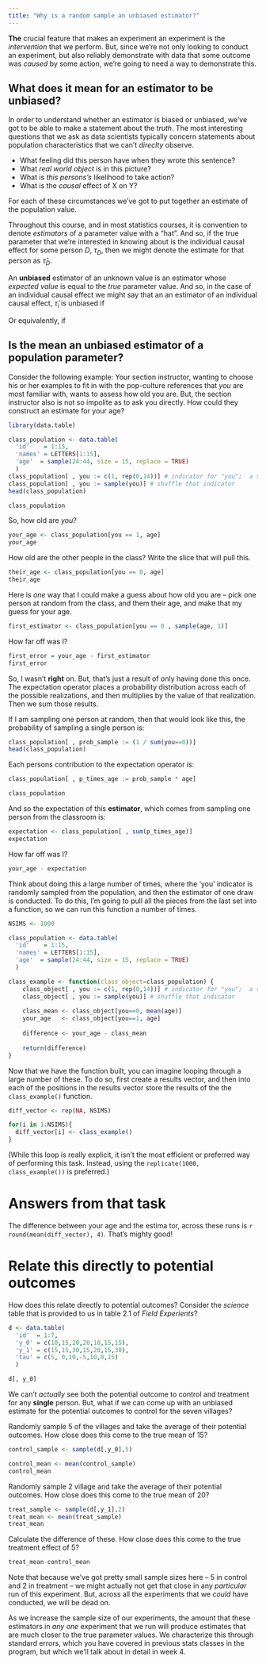 ```yaml
---
title: "Why is a random sample an unbiased estimator?"
---
```


**The** crucial feature that makes an experiment an experiment is the *intervention* that we perform. But, since we're not only looking to conduct an experiment, but also reliably demonstrate with data that some outcome was *caused* by some action, we're going to need a way to demonstrate this. 

## What does it mean for an estimator to be unbiased? 

In order to understand whether an estimator is biased or unbiased, we've got to be able to make a statement about the *truth*. The most interesting questions that we ask as data scientists typically concern statements about population characteristics that we can't *direclty* observe. 

- What feeling did this person have when they wrote this sentence? 
- What *real world object* is in this picture? 
- What is *this persons's* likelihood to take action? 
- What is the *causal* effect of X on Y? 

For each of these circumstances we've got to put together an estimate of the population value. 

Throughout this course, and in most statistics courses, it is convention to denote *estimators* of a parameter value with a "hat". And so, if the true parameter that we're interested in knowing about is the individual causal effect for some person $D$, $\tau_{D}$, then we might denote the estimate for that person as $\hat{\tau}_{D}$. 

An **unbiased** estimator of an unknown value is an estimator whose *expected value* is equal to the *true* parameter value. And so, in the case of an individual causal effect we might say that an an estimator of an individual causal effect, $\hat{\tau}_{i}$ is unbiased if

\begin{equation} 
E[\hat{\tau}_{i}] = \tau
\end{equation} 

Or equivalently, if

\begin{equation}
E[\hat{\tau}_{i} - \tau] = 0 
\end{equation}

## Is the mean an unbiased estimator of a population parameter? 
Consider the following example: Your section instructor, wanting to choose his or her examples to fit in with the pop-culture references that *you* are most familiar with, wants to assess how old you are. But, the section instructor also is not so impolite as to ask you directly. How could they construct an estimate for your age? 

```r
library(data.table)

class_population <- data.table( 
  'id'    = 1:15, 
  'names' = LETTERS[1:15], 
  'age'  = sample(24:44, size = 15, replace = TRUE)
  ) 
class_population[ , you := c(1, rep(0,14))] # indicator for "you";  a single 1 and 14 zeros 
class_population[ , you := sample(you)] # shuffle that indicator
head(class_population)
```

```r
class_population
```


So, how old are *you*? 

```r
your_age <- class_population[you == 1, age]
your_age
```

How old are the other people in the class? Write the slice that will pull this. 

```r
their_age <- class_population[you == 0, age]
their_age
```

Here is *one* way that I could make a guess about how old you are -- pick one person at random from the class, and them their age, and make that my guess for your age. 

```r
first_estimator <- class_population[you == 0 , sample(age, 1)]
```

How far off was I? 

```r
first_error = your_age - first_estimator 
first_error
```

So, I wasn't **right** on. But, that's just a result of only having done this once. The expectation operator places a probability distribution across each of the possible realizations, and then multiplies by the value of that realization. Then we sum those results. 

If I am sampling one person at random, then that would look like this, the probability of sampling a single person is:

```r
class_population[ , prob_sample := (1 / sum(you==0))]
head(class_population)
```

Each persons contribution to the expectation operator is: 

```r
class_population[ , p_times_age := prob_sample * age]
```

```r
class_population
```


And so the expectation of this **estimator**, which comes from sampling one person from the classroom is: 

```r
expectation <- class_population[ , sum(p_times_age)]
expectation
```

How far off was I? 

```r
your_age - expectation
```

Think about doing this a large number of times, where the 'you' indicator is randomly sampled from the population, and then the estimator of one draw is conducted. To do this, I'm going to pull all the pieces from the last set into a function, so we can run this function a number of times. 

```r
NSIMS <- 1000

class_population <- data.table( 
  'id'    = 1:15, 
  'names' = LETTERS[1:15], 
  'age'  = sample(24:44, size = 15, replace = TRUE)
  ) 

class_example <- function(class_object=class_population) { 
    class_object[ , you := c(1, rep(0,14))] # indicator for "you";  a single 1 and 14 zeros 
    class_object[ , you := sample(you)] # shuffle that indicator
    
    class_mean <- class_object[you==0, mean(age)]
    your_age   <- class_object[you==1, age]
    
    difference <- your_age - class_mean
    
    return(difference)
}
```

Now that we have the function built, you can imagine looping through a large number of these. To do so, first create a results vector, and then into each of the positions in the results vector store the results of the the `class_example()` function. 

```r
diff_vector <- rep(NA, NSIMS)

for(i in 1:NSIMS){ 
  diff_vector[i] <- class_example()
}
```

(While this loop is really explicit, it isn't the most efficient or preferred way of performing this task. Instead, using the `replicate(1000, class_example())` is preferred.)

# Answers from that task

The difference between your age and the estima  tor, across these runs is `r round(mean(diff_vector), 4)`. That's mighty good! 

# Relate this directly to potential outcomes
How does this relate directly to potential outcomes? Consider the *science* table that is provided to us in table 2.1 of *Field Experients*? 

```r
d <- data.table(
  'id'  = 1:7, 
  'y_0' = c(10,15,20,20,10,15,15), 
  'y_1' = c(15,15,30,15,20,15,30), 
  'tau' = c(5, 0,10,-5,10,0,15)
  )
```

```r
d[, y_0]
```


We can't *actually* see both the potential outcome to control and treatment for any **single** person. But, what if we can come up with an unbiased estimate for the potential outcomes to control for the seven villages? 

Randomly sample 5 of the villages and take the average of their potential outcomes. How close does this come to the true mean of 15? 

```r
control_sample <- sample(d[,y_0],5)

control_mean <- mean(control_sample)
control_mean
```

Randomly sample 2 village and take the average of their potential outcomes. How close does this come to the true mean of 20? 

```r
treat_sample <- sample(d[,y_1],2)
treat_mean <- mean(treat_sample)
treat_mean
```

Calculate the difference of these. How close does this come to the true treatment effect of 5? 
```r
treat_mean-control_mean
```

Note that because we've got pretty small sample sizes here -- 5 in control and 2 in treatment -- we might actually not get that close in any *particular* run of this experiment. But, across all the experiments that we *could* have conducted, we will be dead on.

As we increase the sample size of our experiments, the amount that these estimators in *any one* experiment that we run will produce estimates that are much closer to the true parameter values. We characterize this through standard errors, which you have covered in previous stats classes in the program, but which we'll talk about in detail in week 4. 
